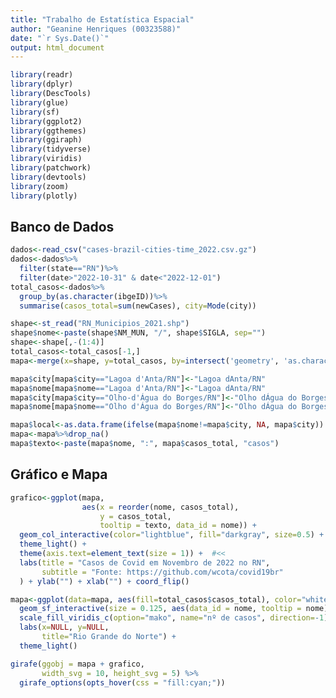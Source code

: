 ---
title: "Trabalho de Estatística Espacial"
author: "Geanine Henriques (00323588)"
date: "`r Sys.Date()`"
output: html_document
---

```{r, echo=FALSE, warning=FALSE, message=FALSE}
library(readr)
library(dplyr)
library(DescTools)
library(glue)
library(sf)
library(ggplot2)
library(ggthemes)
library(ggiraph)
library(tidyverse)
library(viridis)
library(patchwork)
library(devtools)
library(zoom)
library(plotly)
```

## Banco de Dados

```{r, warning=FALSE, message=FALSE}
dados<-read_csv("cases-brazil-cities-time_2022.csv.gz")
dados<-dados%>%
  filter(state=="RN")%>%
  filter(date>"2022-10-31" & date<"2022-12-01")
total_casos<-dados%>%
  group_by(as.character(ibgeID))%>%
  summarise(casos_total=sum(newCases), city=Mode(city))
```

```{r, warning=FALSE, message=FALSE}
shape<-st_read("RN_Municipios_2021.shp")
shape$nome<-paste(shape$NM_MUN, "/", shape$SIGLA, sep="")
shape<-shape[,-(1:4)]
total_casos<-total_casos[-1,]
mapa<-merge(x=shape, y=total_casos, by=intersect('geometry', 'as.character(ibgeID)'))
```

```{r, echo=FALSE, warning=FALSE, message=FALSE}
mapa$city[mapa$city=="Lagoa d'Anta/RN"]<-"Lagoa dAnta/RN"
mapa$nome[mapa$nome=="Lagoa d'Anta/RN"]<-"Lagoa dAnta/RN"
mapa$city[mapa$city=="Olho-d'Água do Borges/RN"]<-"Olho dÁgua do Borges/RN"
mapa$nome[mapa$nome=="Olho d'Água do Borges/RN"]<-"Olho dÁgua do Borges/RN"
```

```{r, warning=FALSE, message=FALSE}
mapa$local<-as.data.frame(ifelse(mapa$nome!=mapa$city, NA, mapa$city))
mapa<-mapa%>%drop_na()
mapa$texto<-paste(mapa$nome, ":", mapa$casos_total, "casos")
```

## Gráfico e Mapa

```{r, warning=FALSE, message=FALSE}
grafico<-ggplot(mapa, 
                aes(x = reorder(nome, casos_total), 
                    y = casos_total,
                    tooltip = texto, data_id = nome)) +
  geom_col_interactive(color="lightblue", fill="darkgray", size=0.5) + 
  theme_light() +
  theme(axis.text=element_text(size = 1)) +  #<<
  labs(title = "Casos de Covid em Novembro de 2022 no RN",
       subtitle = "Fonte: https://github.com/wcota/covid19br"
  ) + ylab("") + xlab("") + coord_flip()
```

```{r, warning=FALSE, message=FALSE}
mapa<-ggplot(data=mapa, aes(fill=total_casos$casos_total), color="white") +
  geom_sf_interactive(size = 0.125, aes(data_id = nome, tooltip = nome)) +
  scale_fill_viridis_c(option="mako", name="nº de casos", direction=-1) +
  labs(x=NULL, y=NULL, 
       title="Rio Grande do Norte") + 
  theme_light()

```

```{r, warning=FALSE, message=FALSE}
girafe(ggobj = mapa + grafico, 
       width_svg = 10, height_svg = 5) %>%
  girafe_options(opts_hover(css = "fill:cyan;"))
```
